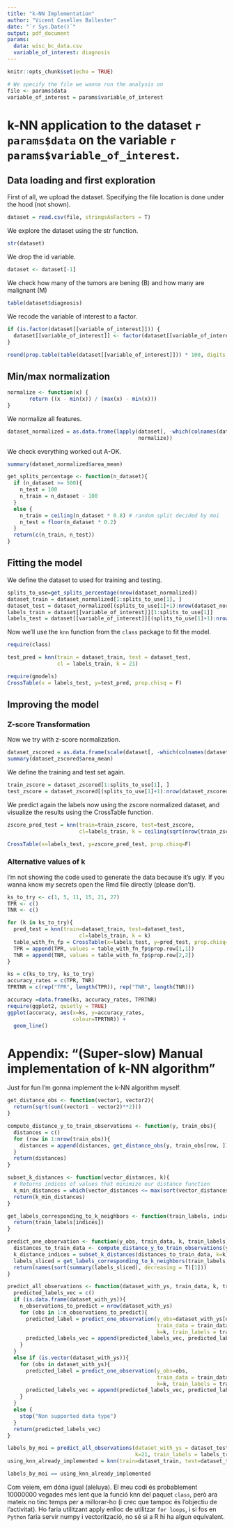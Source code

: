 ```yaml
---
title: "k-NN Implementation"
author: "Vicent Caselles Ballester"
date: "`r Sys.Date()`"
output: pdf_document
params:
  data: wisc_bc_data.csv
  variable_of_interest: diagnosis
---
```


```r
knitr::opts_chunk$set(echo = TRUE)
```

\tableofcontents

```r
# We specify the file we wanna run the analysis on
file <- params$data
variable_of_interest = params$variable_of_interest
```

# k-NN application to the dataset `r params$data` on the variable `r params$variable_of_interest`.

## Data loading and first exploration

First of all, we upload the dataset. Specifying the file location is done under the hood (not shown).

```r
dataset = read.csv(file, stringsAsFactors = T)
```
We explore the dataset using the str function.
```r
str(dataset)
```

We drop the id variable.
```r
dataset <- dataset[-1]
```


We check how many of the tumors are bening (B) and how many are malignant (M)
```r
table(dataset$diagnosis)
```

We recode the variable of interest to a factor.
```r
if (is.factor(dataset[[variable_of_interest]])) {
  dataset[[variable_of_interest]] <- factor(dataset[[variable_of_interest]], levels = c("B", "M"), labels = c("Benign", "Malignant"))
}
```

```r
round(prop.table(table(dataset[[variable_of_interest]])) * 100, digits = 1)
```

## Min/max normalization

```r
normalize <- function(x) {
       return ((x - min(x)) / (max(x) - min(x)))
}
```

We normalize all features.
```r
dataset_normalized = as.data.frame(lapply(dataset[, -which(colnames(dataset) == variable_of_interest)],
                                          normalize))
```

We check everything worked out A-OK.
```r
summary(dataset_normalized$area_mean)
```

```r
get_splits_percentage <- function(n_dataset){
  if (n_dataset >= 500){
    n_test = 100
    n_train = n_dataset - 100
  }  
  else {
    n_train = ceiling(n_dataset * 0.8) # random split decided by moi
    n_test = floor(n_dataset * 0.2)
  }
  return(c(n_train, n_test))
}
```

## Fitting the model
We define the dataset to used for training and testing.
```r
splits_to_use=get_splits_percentage(nrow(dataset_normalized))
dataset_train = dataset_normalized[1:splits_to_use[1], ]
dataset_test = dataset_normalized[(splits_to_use[1]+1):nrow(dataset_normalized), ]
labels_train = dataset[[variable_of_interest]][1:splits_to_use[1]]
labels_test = dataset[[variable_of_interest]][(splits_to_use[1]+1):nrow(dataset_normalized)]
```

Now we'll use the `knn` function from the `class` package to fit the model.
```r
require(class)

test_pred = knn(train = dataset_train, test = dataset_test, 
                cl = labels_train, k = 21)
```

```r
require(gmodels)
CrossTable(x = labels_test, y=test_pred, prop.chisq = F)
```

## Improving the model

### Z-score Transformation

Now we try with z-score normalization.
```r
dataset_zscored = as.data.frame(scale(dataset[, -which(colnames(dataset) == variable_of_interest)]))
summary(dataset_zscored$area_mean)
```

We define the training and test set again.
```r
train_zscore = dataset_zscored[1:splits_to_use[1], ]
test_zscore = dataset_zscored[(splits_to_use[1]+1):nrow(dataset_zscored), ]
```

We predict again the labels now using the zscore normalized dataset, and visualize the results using the CrossTable function.
```r
zscore_pred_test = knn(train=train_zscore, test=test_zscore, 
                       cl=labels_train, k = ceiling(sqrt(nrow(train_zscore))))

CrossTable(x=labels_test, y=zscore_pred_test, prop.chisq=F)
```

### Alternative values of k

I'm not showing the code used to generate the data because it's ugly. If you wanna know my secrets open the Rmd file directly (please don't).

```r
ks_to_try <- c(1, 5, 11, 15, 21, 27)
TPR <- c()
TNR <- c()

for (k in ks_to_try){
  pred_test = knn(train=dataset_train, test=dataset_test, 
                       cl=labels_train, k = k)
  table_with_fn_fp = CrossTable(x=labels_test, y=pred_test, prop.chisq=F)
  TPR = append(TPR, values = table_with_fn_fp$prop.row[1,1])
  TNR = append(TNR, values = table_with_fn_fp$prop.row[2,2])
}
```

```r
ks = c(ks_to_try, ks_to_try)
accuracy_rates = c(TPR, TNR)
TPRTNR = c(rep("TPR", length(TPR)), rep("TNR", length(TNR)))

accuracy =data.frame(ks, accuracy_rates, TPRTNR)
require(ggplot2, quietly = TRUE)
ggplot(accuracy, aes(x=ks, y=accuracy_rates, 
                     colour=TPRTNR)) + 
  geom_line()

```

# Appendix: "(Super-slow) Manual implementation of k-NN algorithm"
Just for fun I'm gonna implement the k-NN algorithm myself.
```r
get_distance_obs <- function(vector1, vector2){
  return(sqrt(sum((vector1 - vector2)**2)))
}

compute_distance_y_to_train_observations <- function(y, train_obs){
  distances = c()
  for (row in 1:nrow(train_obs)){
    distances = append(distances, get_distance_obs(y, train_obs[row, ]))
  }
  return(distances)
}

subset_k_distances <- function(vector_distances, k){
  # Returns indices of values that minimize our distance function
  k_min_distances = which(vector_distances <= max(sort(vector_distances, decreasing = F)[1:k]))
  return(k_min_distances)
}

get_labels_corresponding_to_k_neighbors <- function(train_labels, indices){
  return(train_labels[indices])
}

predict_one_observation <- function(y_obs, train_data, k, train_labels){
  distances_to_train_data <- compute_distance_y_to_train_observations(y_obs, train_data)
  k_distance_indices = subset_k_distances(distances_to_train_data, k=k)
  labels_sliced = get_labels_corresponding_to_k_neighbors(train_labels, k_distance_indices)
  return(names(sort(summary(labels_sliced), decreasing = T)[1]))
}

predict_all_observations <- function(dataset_with_ys, train_data, k, train_labels){
  predicted_labels_vec = c()
  if (is.data.frame(dataset_with_ys)){
    n_observations_to_predict = nrow(dataset_with_ys)
    for (obs in 1:n_observations_to_predict){
      predicted_label = predict_one_observation(y_obs=dataset_with_ys[obs, ], 
                                                train_data = train_data, 
                                                k=k, train_labels = train_labels)
      predicted_labels_vec = append(predicted_labels_vec, predicted_label)
    }
  }
  else if (is.vector(dataset_with_ys)){
    for (obs in dataset_with_ys){
      predicted_label = predict_one_observation(y_obs=obs, 
                                                train_data = train_data, 
                                                k=k, train_labels = train_labels)
      predicted_labels_vec = append(predicted_labels_vec, predicted_label)
    }
  }
  else {
    stop("Non supported data type")
  }
  return(predicted_labels_vec)
}
```

```r
labels_by_moi = predict_all_observations(dataset_with_ys = dataset_test, train_data = dataset_train,
                                         k=21, train_labels = labels_train)
using_knn_already_implemented = knn(train=dataset_train, test=dataset_test, cl=labels_train, k=21)

labels_by_moi == using_knn_already_implemented
```

Com veiem, em dóna igual (aleluya). El meu codi és probablement 10000000 vegades més lent que la funció knn del paquet `class`, però ara mateix no tinc temps per a millorar-ho (i crec que tampoc és l'objectiu de l'activitat). Ho faria utilitzant apply enlloc de utilitzar `for loops`, i si fos en `Python` faria servir numpy i vectorització, no sé si a R hi ha algun equivalent.
